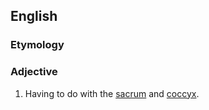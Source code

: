 ==English==

===Etymology===
{{prefix|sacro|coccygeal|lang=en}}

===Adjective===
{{en-adj|-}}
# {{lb|en|medicine}} Having to do with the [[sacrum]] and [[coccyx]].